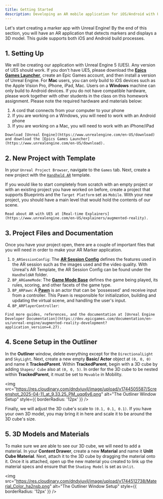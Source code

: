 ```yaml
---
title: Getting Started
description: Developing an AR mobile application for iOS/Android with Unreal Engine 5
---
```


Let's start creating a marker app with Unreal Engine! By the end of this section, you will have an AR application that detects markers and displays a 3D model. This guide supports both iOS and Android build processes.

## 1. Setting Up
We will be creating our application with Unreal Engine 5 (UE5). Any version of UE5 should work. If you don't have UE5, please download the [**Epics Games Launcher**](https://www.unrealengine.com/en-US/download), create an Epic Games account, and then install a version of Unreal Engine. For **Mac** users, you can only build to iOS devices such as the Apple Vision Pro, iPhone, iPad, Mac. Users on a **Windows** machine can only build to Android devices. If you do not have compatible hardware, please work together with other students in the class on this homework assignment. Please note the required hardware and materials below: 
  1. A cord that connects from your computer to your phone
  2. If you are working on a Windows, you will need to work with an Android phone
  3. If you are working on a Mac, you will need to work with an iPhone/iPad

<Callout title="Download Unreal Engine">

    Download [Unreal Engine](https://www.unrealengine.com/en-US/download) and download the [Epics Games Launcher](https://www.unrealengine.com/en-US/download).

</Callout>

## 2. New Project with Template
In your `Unreal Project Browser`, navigate to the `Games` tab. Next, create a new project with the [`Handheld AR`](https://dev.epicgames.com/documentation/en-us/unreal-engine/handheld-ar-template-quickstart-in-unreal-engine) template. 

If you would like to start completely from scratch with an empty project or with an existing project you have worked on before, create a project that supports Blueprints and the `Target Platform` set as `Mobile`. With your new project, you should have a main level that would hold the contents of our scene.  

<Callout title="Augmented Reality in Unreal Engine">

    Read about AR with UE5 at [Real-time Explainers](https://www.unrealengine.com/en-US/explainers/augmented-reality).

</Callout>

## 3. Project Files and Documentation
Once you have your project open, there are a couple of important files that you will need in order to make your AR Marker application. 
  1. `D_ARSessionConfig`: The [**AR Session Config**](https://dev.epicgames.com/documentation/en-us/unreal-engine/python-api/class/ARSessionConfig?application_version=5.4) defines the features used in the AR session such as the images used and the video quality. With Unreal's AR Template, the AR Session Config can be found under the `HandheldAR` folder.
  2. `BP_ARGameMode`: The [**Game Mode Base**](https://dev.epicgames.com/documentation/en-us/unreal-engine/game-mode-and-game-state-in-unreal-engine) defines the game being played, its rules, scoring, and other facets of the game type.
  3. `BP_ARPawn`: A [**Pawn**](https://dev.epicgames.com/documentation/en-us/unreal-engine/pawn-in-unreal-engine) is an actor that can be 'possessed' and receive input from a controller. This Pawn is responsible for initialization, building and updating the virtual scene, and handling the user's input.
  4. `BP_ARPlayerController`: 

<Callout title="Augmented Reality Development Documentation">

    Find more guides, references, and the documentation at [Unreal Engine Developer Documentation](https://dev.epicgames.com/documentation/en-us/unreal-engine/augmented-reality-development?application_version=4.27).

</Callout>

## 4. Scene Setup in the Outliner
In the **Outliner** window, delete everything except for the `DirectionalLight` and `SkyLight`. Next, create a new empty **Basic/ Actor** object at `(0, 0, 0)` and name it **TrackedParent**.
Within **TrackedParent**, begin with a 3D cube by adding `Shapes/ Cube` also at `(0, 0, 5)`.  In order for the 3D cube to be nested within **TrackedParent**, it must be set to `Movable` in Mobility. 

<img 
  src="https://res.cloudinary.com/dndyjuvjl/image/upload/v1744505587/Screenshot_2025-04-11_at_9.33.25_PM_uqq6y6.png" 
  alt="The Outliner Window Setup"
  style={{ borderRadius: '12px' }}
/>

Finally, we will adjust the 3D cube's scale to `(0.1, 0.1, 0.1)`. If you have your own 3D model, you may bring it in here and scale it to be around the 3D cube's size.

## 5. 3D Models and Materials
To make sure we are able to see our 3D cube, we will need to add a material. In your **Content Drawer**, create a new **Material** and name it **Unlit Cube Material**. Next, attach it to the 3D cube by dragging the material onto it. Once it is attached, open up the new material you created to link up the material specs and ensure that the `Shading Model` is set as `Unlit`.

<img 
  src="https://res.cloudinary.com/dndyjuvjl/image/upload/v1744512738/Material_Color_ha2nsb.png" 
  alt="The Outliner Window Setup"
  style={{ borderRadius: '12px' }}
/>